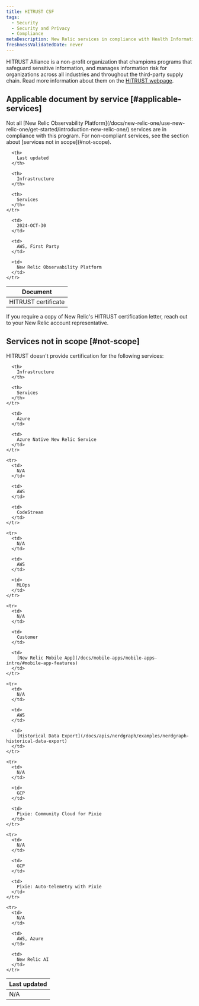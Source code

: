 ```yaml
---
title: HITRUST CSF
tags:
  - Security
  - Security and Privacy
  - Compliance
metaDescription: New Relic services in compliance with Health Information Trust Alliance (HITRUST).
freshnessValidatedDate: never
---
```


HITRUST Alliance is a non-profit organization that champions programs that safeguard sensitive information, and manages information risk for organizations across all industries and throughout the third-party supply chain. Read more information about them on the [HITRUST webpage](https://hitrustalliance.net).

## Applicable document by service [#applicable-services]

<Callout variant="caution">
  Not all [New Relic Observability Platform](/docs/new-relic-one/use-new-relic-one/get-started/introduction-new-relic-one/) services are in compliance with this program. For non-compliant services, see the section about [services not in scope](#not-scope).
</Callout>

<table>
  <thead>
    <tr>
      <th style={{ width: "200px" }}>
        Document
      </th>

      <th>
        Last updated
      </th>

      <th>
        Infrastructure
      </th>

      <th>
        Services
      </th>
    </tr>
  </thead>

  <tbody>
    <tr>
      <td>
        HITRUST certificate
      </td>

      <td>
        2024-OCT-30
      </td>

      <td>
        AWS, First Party
      </td>

      <td>
        New Relic Observability Platform
      </td>
    </tr>
  </tbody>
</table>

<Callout variant="important">
  If you require a copy of New Relic's HITRUST certification letter, reach out to your New Relic account representative.
</Callout>

## Services not in scope [#not-scope]

HITRUST doesn't provide certification for the following services:

<table>
  <thead>
    <tr>
      <th style={{ width: "200px" }}>
        Last updated
      </th>

      <th>
        Infrastructure
      </th>

      <th>
        Services
      </th>
    </tr>
  </thead>

  <tbody>
    <tr>
      <td>
        N/A
      </td>

      <td>
        Azure
      </td>

      <td>
        Azure Native New Relic Service
      </td>
    </tr>

    <tr>
      <td>
        N/A
      </td>

      <td>
        AWS
      </td>

      <td>
        CodeStream
      </td>
    </tr>

    <tr>
      <td>
        N/A
      </td>

      <td>
        AWS
      </td>

      <td>
        MLOps
      </td>
    </tr>

    <tr>
      <td>
        N/A
      </td>

      <td>
        Customer
      </td>

      <td>
        [New Relic Mobile App](/docs/mobile-apps/mobile-apps-intro/#mobile-app-features)
      </td>
    </tr>

    <tr>
      <td>
        N/A
      </td>

      <td>
        AWS
      </td>

      <td>
        [Historical Data Export](/docs/apis/nerdgraph/examples/nerdgraph-historical-data-export)
      </td>
    </tr>

    <tr>
      <td>
        N/A
      </td>

      <td>
        GCP
      </td>

      <td>
        Pixie: Community Cloud for Pixie
      </td>
    </tr>

    <tr>
      <td>
        N/A
      </td>

      <td>
        GCP
      </td>

      <td>
        Pixie: Auto-telemetry with Pixie
      </td>
    </tr>

    <tr>
      <td>
        N/A
      </td>

      <td>
        AWS, Azure
      </td>

      <td>
        New Relic AI
      </td>
    </tr>
  </tbody>
</table>
